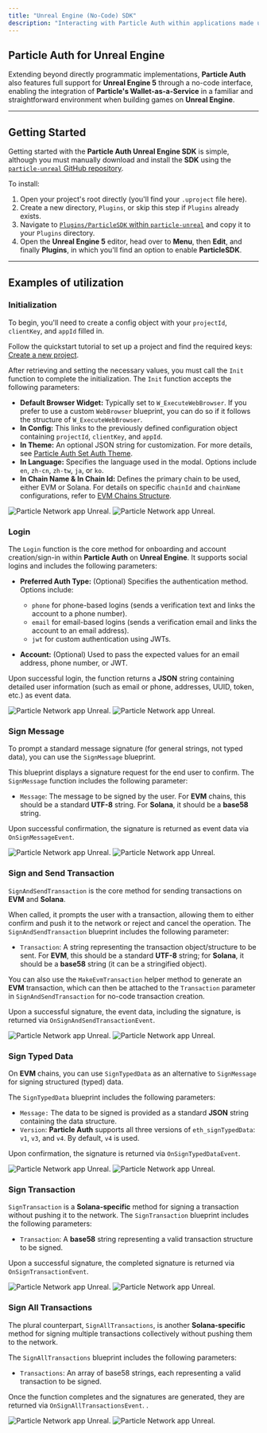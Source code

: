 ```yaml
---
title: "Unreal Engine (No-Code) SDK"
description: "Interacting with Particle Auth within applications made using Unreal Engine."
---
```


## Particle Auth for Unreal Engine

Extending beyond directly programmatic implementations, **Particle Auth** also features full support for **Unreal Engine 5** through a no-code interface, enabling the integration of **Particle's Wallet-as-a-Service** in a familiar and straightforward environment when building games on **Unreal Engine**.

***

## Getting Started

Getting started with the **Particle Auth Unreal Engine SDK** is simple, although you must manually download and install the **SDK** using the [`particle-unreal` GitHub repository](https://github.com/Particle-Network/particle-unreal). 

To install:

1. Open your project's root directly (you'll find your `.uproject` file here).
2. Create a new directory, `Plugins`, or skip this step if `Plugins` already exists.
3. Navigate to [`Plugins/ParticleSDK` within `particle-unreal`](https://github.com/Particle-Network/particle-unreal/tree/main/Plugins) and copy it to your `Plugins` directory.
4. Open the **Unreal Engine 5** editor, head over to **Menu**, then **Edit**, and finally **Plugins**, in which you'll find an option to enable **ParticleSDK**.

***

## Examples of utilization

### Initialization

To begin, you'll need to create a config object with your `projectId`, `clientKey`, and `appId` filled in.

<Note>Follow the quickstart tutorial to set up a project and find the required keys: [Create a new project](/guides/wallet-as-a-service/waas/mobile-quickstart#configuring-particle-auth).</Note>

After retrieving and setting the necessary values, you must call the `Init` function to complete the initialization. The `Init` function accepts the following parameters:

- **Default Browser Widget:** Typically set to `W_ExecuteWebBrowser`. If you prefer to use a custom `WebBrowser` blueprint, you can do so if it follows the structure of `W_ExecuteWebBrowser`.
- **In Config:** This links to the previously defined configuration object containing `projectId`, `clientKey`, and `appId`.
- **In Theme:** An optional JSON string for customization. For more details, see [Particle Auth Set Auth Theme](/api-reference/auth/desktop-sdks/web#usecustomize).
- **In Language:** Specifies the language used in the modal. Options include `en`, `zh-cn`, `zh-tw`, `ja`, or `ko`.
- **In Chain Name & In Chain Id:** Defines the primary chain to be used, either EVM or Solana. For details on specific `chainId` and `chainName` configurations, refer to [EVM Chains Structure](/guides/network-coverage).

<img
  className="block dark:hidden"
  src="/api-reference/auth/multi/images/unreal.png"
  alt="Particle Network app Unreal."
/>
<img
  className="hidden dark:block"
  src="/api-reference/auth/multi/images/unreal.png"
  alt="Particle Network app Unreal."
/>

### Login

The `Login` function is the core method for onboarding and account creation/sign-in within **Particle Auth** on **Unreal Engine**. It supports social logins and includes the following parameters:

- **Preferred Auth Type:** (Optional) Specifies the authentication method. Options include:
  - `phone` for phone-based logins (sends a verification text and links the account to a phone number).
  - `email` for email-based logins (sends a verification email and links the account to an email address).
  - `jwt` for custom authentication using JWTs.

- **Account:** (Optional) Used to pass the expected values for an email address, phone number, or JWT.

Upon successful login, the function returns a **JSON** string containing detailed user information (such as email or phone, addresses, UUID, token, etc.) as event data.

<img
  className="block dark:hidden"
  src="/api-reference/auth/multi/images/unreal2.png"
  alt="Particle Network app Unreal."
/>
<img
  className="hidden dark:block"
  src="/api-reference/auth/multi/images/unreal2.png"
  alt="Particle Network app Unreal."
/>

### Sign Message

To prompt a standard message signature (for general strings, not typed data), you can use the `SignMessage` blueprint. 

This blueprint displays a signature request for the end user to confirm. The `SignMessage` function includes the following parameter:

- `Message`: The message to be signed by the user. For **EVM** chains, this should be a standard **UTF-8** string. For **Solana**, it should be a **base58** string.

Upon successful confirmation, the signature is returned as event data via `OnSignMessageEvent`.

<img
  className="block dark:hidden"
  src="/api-reference/auth/multi/images/unreal3.png"
  alt="Particle Network app Unreal."
/>
<img
  className="hidden dark:block"
  src="/api-reference/auth/multi/images/unreal3.png"
  alt="Particle Network app Unreal."
/>

### Sign and Send Transaction

`SignAndSendTransaction` is the core method for sending transactions on **EVM** and **Solana**. 

When called, it prompts the user with a transaction, allowing them to either confirm and push it to the network or reject and cancel the operation. The `SignAndSendTransaction` blueprint includes the following parameter:

- `Transaction`: A string representing the transaction object/structure to be sent. For **EVM**, this should be a standard **UTF-8** string; for **Solana**, it should be a **base58** string (it can be a stringified object).

You can also use the `MakeEvmTransaction` helper method to generate an **EVM** transaction, which can then be attached to the `Transaction` parameter in `SignAndSendTransaction` for no-code transaction creation.

Upon a successful signature, the event data, including the signature, is returned via `OnSignAndSendTransactionEvent`.

<img
  className="block dark:hidden"
  src="/api-reference/auth/multi/images/unreal4.png"
  alt="Particle Network app Unreal."
/>
<img
  className="hidden dark:block"
  src="/api-reference/auth/multi/images/unreal4.png"
  alt="Particle Network app Unreal."
/>

### Sign Typed Data

On **EVM** chains, you can use `SignTypedData` as an alternative to `SignMessage` for signing structured (typed) data. 

The `SignTypedData` blueprint includes the following parameters:

- `Message:` The data to be signed is provided as a standard **JSON** string containing the data structure.
- `Version`: **Particle Auth** supports all three versions of `eth_signTypedData`: `v1`, `v3`, and `v4`. By default, `v4` is used.

Upon confirmation, the signature is returned via `OnSignTypedDataEvent`.

<img
  className="block dark:hidden"
  src="/api-reference/auth/multi/images/unreal5.png"
  alt="Particle Network app Unreal."
/>
<img
  className="hidden dark:block"
  src="/api-reference/auth/multi/images/unreal5.png"
  alt="Particle Network app Unreal."
/>

### Sign Transaction

`SignTransaction` is a **Solana-specific** method for signing a transaction without pushing it to the network. The `SignTransaction` blueprint includes the following parameters:

- `Transaction`: A **base58** string representing a valid transaction structure to be signed.

Upon a successful signature, the completed signature is returned via `OnSignTransactionEvent`.

<img
  className="block dark:hidden"
  src="/api-reference/auth/multi/images/unreal6.png"
  alt="Particle Network app Unreal."
/>
<img
  className="hidden dark:block"
  src="/api-reference/auth/multi/images/unreal6.png"
  alt="Particle Network app Unreal."
/>

### Sign All Transactions

The plural counterpart, `SignAllTransactions`, is another **Solana-specific** method for signing multiple transactions collectively without pushing them to the network. 

The `SignAllTransactions` blueprint includes the following parameters:

- `Transactions`: An array of base58 strings, each representing a valid transaction to be signed.

Once the function completes and the signatures are generated, they are returned via `OnSignAllTransactionsEvent`.
.

<img
  className="block dark:hidden"
  src="/api-reference/auth/multi/images/unreal7.png"
  alt="Particle Network app Unreal."
/>
<img
  className="hidden dark:block"
  src="/api-reference/auth/multi/images/unreal7.png"
  alt="Particle Network app Unreal."
/>
